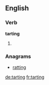 ==English==

===Verb===
'''tarting'''

# {{present participle of|tart}}

===Anagrams===
* [[ratting#English|ratting]]

[[de:tarting]]
[[fr:tarting]]